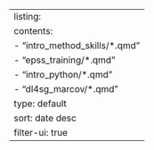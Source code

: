 ---
listing: 
  contents: 
    - "intro_method_skills/*.qmd"
    - "epss_training/*.qmd"
    - "intro_python/*.qmd"
    - "dl4sg_marcov/*.qmd"
  type: default
  sort: date desc
  filter-ui: true
---